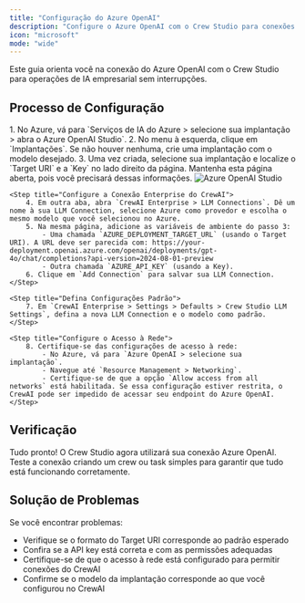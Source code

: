 ```yaml
---
title: "Configuração do Azure OpenAI"
description: "Configure o Azure OpenAI com o Crew Studio para conexões empresariais de LLM"
icon: "microsoft"
mode: "wide"
---
```


Este guia orienta você na conexão do Azure OpenAI com o Crew Studio para operações de IA empresarial sem interrupções.

## Processo de Configuração

<Steps>
    <Step title="Acesse o Azure OpenAI Studio">
        1. No Azure, vá para `Serviços de IA do Azure > selecione sua implantação > abra o Azure OpenAI Studio`.
        2. No menu à esquerda, clique em `Implantações`. Se não houver nenhuma, crie uma implantação com o modelo desejado.
        3. Uma vez criada, selecione sua implantação e localize o `Target URI` e a `Key` no lado direito da página. Mantenha esta página aberta, pois você precisará dessas informações.
            <Frame>
                <img src="/images/enterprise/azure-openai-studio.png" alt="Azure OpenAI Studio" />
            </Frame>
    </Step>

    <Step title="Configure a Conexão Enterprise do CrewAI">
        4. Em outra aba, abra `CrewAI Enterprise > LLM Connections`. Dê um nome à sua LLM Connection, selecione Azure como provedor e escolha o mesmo modelo que você selecionou no Azure.
        5. Na mesma página, adicione as variáveis de ambiente do passo 3:
            - Uma chamada `AZURE_DEPLOYMENT_TARGET_URL` (usando o Target URI). A URL deve ser parecida com: https://your-deployment.openai.azure.com/openai/deployments/gpt-4o/chat/completions?api-version=2024-08-01-preview
            - Outra chamada `AZURE_API_KEY` (usando a Key).
        6. Clique em `Add Connection` para salvar sua LLM Connection.
    </Step>

    <Step title="Defina Configurações Padrão">
        7. Em `CrewAI Enterprise > Settings > Defaults > Crew Studio LLM Settings`, defina a nova LLM Connection e o modelo como padrão.
    </Step>

    <Step title="Configure o Acesso à Rede">
        8. Certifique-se das configurações de acesso à rede:
            - No Azure, vá para `Azure OpenAI > selecione sua implantação`.
            - Navegue até `Resource Management > Networking`.
            - Certifique-se de que a opção `Allow access from all networks` está habilitada. Se essa configuração estiver restrita, o CrewAI pode ser impedido de acessar seu endpoint do Azure OpenAI.
    </Step>
</Steps>

## Verificação

Tudo pronto! O Crew Studio agora utilizará sua conexão Azure OpenAI. Teste a conexão criando um crew ou task simples para garantir que tudo está funcionando corretamente.

## Solução de Problemas

Se você encontrar problemas:
- Verifique se o formato do Target URI corresponde ao padrão esperado
- Confira se a API key está correta e com as permissões adequadas
- Certifique-se de que o acesso à rede está configurado para permitir conexões do CrewAI
- Confirme se o modelo da implantação corresponde ao que você configurou no CrewAI